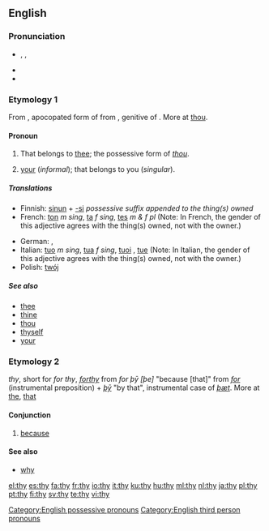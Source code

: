 {{wikipedia|dab=thy}}
==English==

{{rank|use|used|began|253|thy|less|till|next}}

===Pronunciation===
* {{enPR|''th''ī}}, {{IPA|/ðaɪ/}}, {{SAMPA|/DaI/}}
* {{audio|en-us-thy.ogg|Audio (US)}}
* {{rhymes|aɪ}}

===Etymology 1===
From {{etyl|enm|en}} {{term|thy|thi, thy|thy|lang=enm}}, apocopated form of  {{term|thine|thin, thyn, thine|lang=enm|thy", also "thine}} from {{etyl|ang|en}} {{term|þin|þīn|lang=ang|thy, thine}}, genitive of {{term|þu|þū|lang=ang|thou}}. More at [[thou]].

====Pronoun====
{{en-pron}}

# {{archaic}} That belongs to [[thee]]; the possessive form of ''[[thou]]''.
# {{archaic|or|literary}} [[your]] (''informal''); that belongs to you (''singular'').

=====Translations=====
{{checktrans-top}}
* Finnish: [[sinun]] + [[-si]] ''possessive suffix appended to the thing(s) owned''
* French: [[ton]] ''m sing'', [[ta]] ''f sing'', [[tes]] ''m & f pl'' (Note: In French, the gender of this adjective agrees with the thing(s) owned, not with the owner.)
{{trans-mid}}
* German: {{t+|de|dein|m}}, {{t+|de|deine|f}}
* Italian: [[tuo]] ''m sing'', [[tua]] ''f sing'', [[tuoi]] {{m|p}}, [[tue]] {{f|p}} (Note: In Italian, the gender of this adjective agrees with the thing(s) owned, not with the owner.)
* Polish: [[twój]]
{{trans-bottom}}

=====See also=====
* [[thee]]
* [[thine]]
* [[thou]]
* [[thyself]]
* [[your]]

===Etymology 2===
{{etyl|enm}} ''thy'', short for ''for thy'', ''[[forthy]]'' from {{etyl|ang}} ''for þȳ [þe]'' "because [that]" from ''[[for]]'' (instrumental preposition) + ''[[þy|þȳ]]'' "by that", instrumental case of ''[[þæt]]''. More at [[the]], [[that]]

====Conjunction====
{{en-conj|-}}

# {{obsolete}} [[because]]

====See also====
* [[why]]

[[Category:English possessive pronouns]]
[[Category:English third person pronouns]]

[[el:thy]]
[[es:thy]]
[[fa:thy]]
[[fr:thy]]
[[io:thy]]
[[it:thy]]
[[ku:thy]]
[[hu:thy]]
[[ml:thy]]
[[nl:thy]]
[[ja:thy]]
[[pl:thy]]
[[pt:thy]]
[[fi:thy]]
[[sv:thy]]
[[te:thy]]
[[vi:thy]]